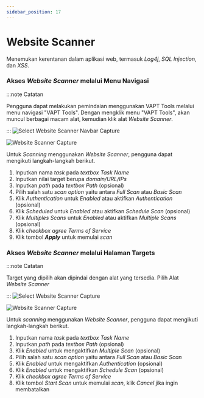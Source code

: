 ```yaml
---
sidebar_position: 17
---
```


# Website Scanner
Menemukan kerentanan dalam aplikasi web, termasuk *Log4j*, *SQL Injection*, dan *XSS*.

### Akses *Website Scanner* melalui Menu Navigasi
:::note Catatan

Pengguna dapat melakukan pemindaian menggunakan VAPT Tools melalui menu navigasi "VAPT Tools". Dengan mengklik menu "VAPT Tools", akan muncul berbagai macam alat, kemudian klik alat *Website Scanner*.

:::
![Select Website Scanner Navbar Capture](/img/capture/vapt_navbar/Select-website-scanner-navbar.png)

![Website Scanner Capture](/img/capture/vapt_navbar/website-scanner.png)

Untuk *Scanning* menggunakan *Website Scanner*, pengguna dapat mengikuti langkah-langkah berikut.
1. Inputkan nama *task* pada *textbox Task Name*  
2. Inputkan nilai target berupa *domain/URL/IPs*
3. Inputkan *path* pada *textbox Path* (opsional)
4. Pilih salah satu *scan option* yaitu antara *Full Scan* atau *Basic Scan* 
5. Klik *Authentication* untuk *Enabled* atau aktifkan *Authentication* (opsional)
6. Klik *Scheduled* untuk *Enabled* atau aktifkan *Schedule Scan* (opsional)
7. Klik *Multiples Scans* untuk *Enabled* atau aktifkan *Multiple Scans* (opsional)
8. Klik *checkbox agree Terms of Service*
9. Klik tombol ***Apply*** untuk memulai *scan*

### Akses *Website Scanner* melalui Halaman Targets
:::note Catatan

Target yang dipilih akan dipindai dengan alat yang tersedia. Pilih Alat *Website Scanner*

:::
![Select Website Scanner Capture](/img/capture/vapt_target/Select-website-scanner.png)

![Website Scanner Capture](/img/capture/vapt_target/website-scanner.png)

Untuk *scanning* menggunakan *Website Scanner*, pengguna dapat mengikuti langkah-langkah berikut.
1. Inputkan nama *task* pada *textbox Task Name* 
2. Inputkan *path* pada *textbox Path* (opsional)
3. Klik *Enabled* untuk mengaktifkan *Multiple Scan* (opsional)
4. Pilih salah satu *scan option* yaitu antara *Full Scan* atau *Basic Scan*
5. Klik *Enabled* untuk mengaktifkan *Authentication* (opsional)
6. Klik *Enabled* untuk mengaktifkan *Schedule Scan* (opsional)
7. Klik *checkbox agree Terms of Service*
8. Klik tombol *Start Scan* untuk memulai *scan*, klik *Cancel* jika ingin membatalkan